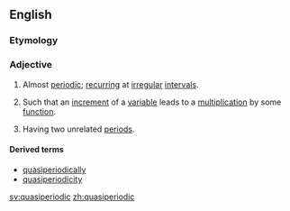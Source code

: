 ==English==

===Etymology===
{{prefix|quasi|periodic|lang=en}}

===Adjective===
{{wikipedia|quasiperiodic function}}
{{en-adj}}

# Almost [[periodic]]; [[recurring]] at [[irregular]] [[interval]]s.
# {{label|en|mathematics|of a function}} Such that an [[increment]] of a [[variable]] leads to a [[multiplication]] by some [[function]].
# {{label|en|physics|of an oscillation}} Having two unrelated [[period]]s.

====Derived terms====
* [[quasiperiodically]]
* [[quasiperiodicity]]

[[sv:quasiperiodic]]
[[zh:quasiperiodic]]